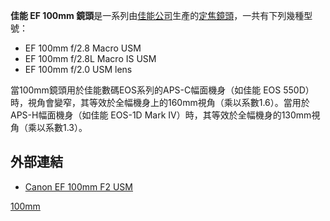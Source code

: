 {{Infobox photographic lens
| name         = EF 100mm f/2.0 USM
| image        = 
| maker        = [[佳能|佳能]]
| feat-is      = n
| feat-usm     = y
| feat-sbf     = n
| feat-macro   = n
| type         = p
| application  = Portrait
| flength      = 100mm
| fov          = 1.0
| aperture     = {{f/}}2.0 - {{f/}}22
| groups       = 6
| elements     = 8
| diaphragm    = 8
| close-dist   = 0.9m
| max-mag      = 0.14x
| weight       = 460g
| max-diameter = 75mm
| max-length   = 73.5mm
| filter       = 58mm
| hood         = ET-67
| av-horiz     = 
| av-vert      = 
| av-diag      = 24°
| start        = 1991
| msrp         = $479.99
| category     = Canon EF lenses
}}

'''佳能 EF 100mm 鏡頭'''是一系列由[[佳能公司|佳能公司]]生產的[[定焦鏡頭|定焦鏡頭]]，一共有下列幾種型號：
*EF 100mm f/2.8 Macro USM
*EF 100mm f/2.8L Macro IS USM
*EF 100mm f/2.0 USM lens

當100mm鏡頭用於佳能數碼EOS系列的APS-C幅面機身（如佳能 EOS 550D）時，視角會變窄，其等效於全幅機身上的160mm視角（乘以系數1.6）。當用於APS-H幅面機身（如佳能 EOS-1D Mark IV）時，其等效於全幅機身的130mm視角（乘以系數1.3）。

== 外部連結 ==
* [http://cweb.canon.jp/ef/lineup/standard/ef100-f2/index.html Canon EF 100mm F2 USM] {{Wayback|url=http://cweb.canon.jp/ef/lineup/standard/ef100-f2/index.html |date=20210616120229 }}

{{Canon EF lenses}}

[[Category:佳能EF接環鏡頭|100mm]]